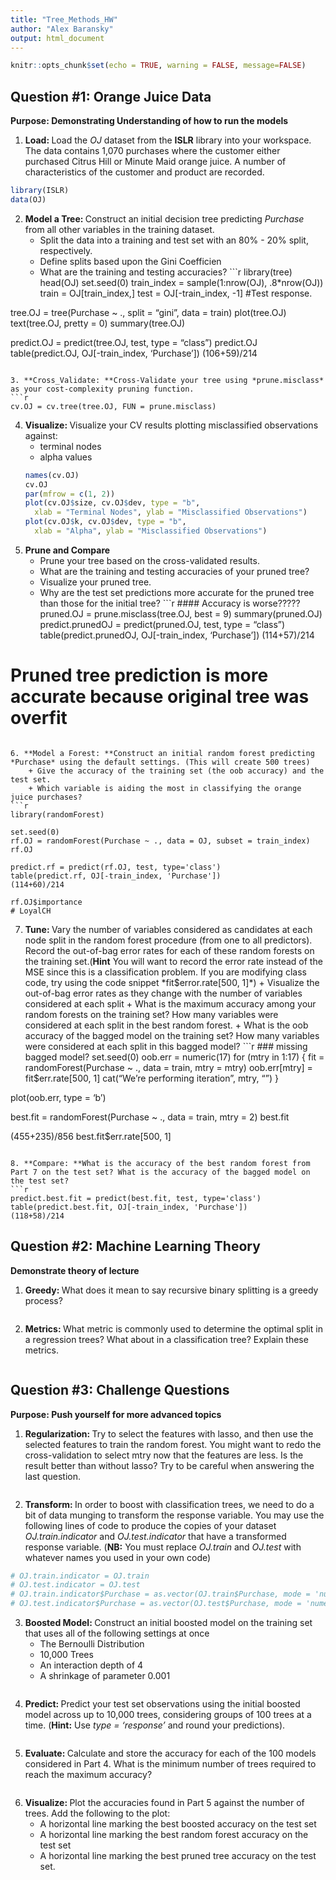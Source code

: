 ```yaml
---
title: "Tree_Methods_HW"
author: "Alex Baransky"
output: html_document
---
```

```r
knitr::opts_chunk$set(echo = TRUE, warning = FALSE, message=FALSE)
```

## Question #1: Orange Juice Data
**Purpose: Demonstrating Understanding of how to run the models**

1. **Load: **Load the *OJ* dataset from the **ISLR** library into your workspace. The data contains 1,070 purchases where the customer either purchased Citrus Hill or Minute Maid orange juice. A number of characteristics of the customer and product are recorded.
```r
library(ISLR)
data(OJ)
```

2. **Model a Tree: **Construct an initial decision tree predicting *Purchase* from all other variables in the training dataset.
    + Split the data into a training and test set with an 80% - 20% split, respectively.
    + Define splits based upon the Gini Coefficien
    + What are the training and testing accuracies?
```r
library(tree)
head(OJ)
set.seed(0)
train_index = sample(1:nrow(OJ), .8*nrow(OJ))
train = OJ[train_index,]
test = OJ[-train_index, -1] #Test response.

tree.OJ = tree(Purchase ~ ., split = "gini", data = train)
plot(tree.OJ)
text(tree.OJ, pretty = 0)
summary(tree.OJ)

predict.OJ = predict(tree.OJ, test, type = "class")
predict.OJ
table(predict.OJ, OJ[-train_index, 'Purchase'])
(106+59)/214
```

3. **Cross_Validate: **Cross-Validate your tree using *prune.misclass* as your cost-complexity pruning function.
```r
cv.OJ = cv.tree(tree.OJ, FUN = prune.misclass)
```

4. **Visualize: **Visualize your CV results plotting misclassified observations against:
    + terminal nodes
    + alpha values
```r
names(cv.OJ)
cv.OJ
par(mfrow = c(1, 2))
plot(cv.OJ$size, cv.OJ$dev, type = "b",
     xlab = "Terminal Nodes", ylab = "Misclassified Observations")
plot(cv.OJ$k, cv.OJ$dev, type = "b",
     xlab = "Alpha", ylab = "Misclassified Observations")
```

5. **Prune and Compare**
    + Prune your tree based on the cross-validated results.
    + What are the training and testing accuracies of your pruned tree?
    + Visualize your pruned tree.
    + Why are the test set predictions more accurate for the pruned tree than those for the initial tree?
```r
#### Accuracy is worse?????
pruned.OJ = prune.misclass(tree.OJ, best = 9)
summary(pruned.OJ)
predict.prunedOJ = predict(pruned.OJ, test, type = "class")
table(predict.prunedOJ, OJ[-train_index, 'Purchase'])
(114+57)/214

# Pruned tree prediction is more accurate because original tree was overfit
```

6. **Model a Forest: **Construct an initial random forest predicting *Purchase* using the default settings. (This will create 500 trees)
    + Give the accuracy of the training set (the oob accuracy) and the test set.
    + Which variable is aiding the most in classifying the orange juice purchases?
```r
library(randomForest)

set.seed(0)
rf.OJ = randomForest(Purchase ~ ., data = OJ, subset = train_index)
rf.OJ

predict.rf = predict(rf.OJ, test, type='class')
table(predict.rf, OJ[-train_index, 'Purchase'])
(114+60)/214

rf.OJ$importance
# LoyalCH
```

7. **Tune: **Vary the number of variables considered as candidates at each node split in the random forest procedure (from one to all predictors). Record the out-of-bag error rates for each of these random forests on the training set.(**Hint**  You will want to record the error rate instead of the MSE since this is a classification problem. If you are modifying class code, try using the code snippet *fit$error.rate[500, 1]*)
    + Visualize the out-of-bag error rates as they change with the number of variables considered at each split
    + What is the maximum accuracy among your random forests on the training set? How many variables were considered at each split in the best random forest.
    + What is the oob accuracy of the bagged model on the training set? How many variables were considered at each split in this bagged model?
```r
### missing bagged model?
set.seed(0)
oob.err = numeric(17)
for (mtry in 1:17) {
  fit = randomForest(Purchase ~ ., data = train, mtry = mtry)
  oob.err[mtry] = fit$err.rate[500, 1]
  cat("We're performing iteration", mtry, "\n")
}

plot(oob.err, type = 'b')

best.fit = randomForest(Purchase ~ ., data = train, mtry = 2)
best.fit

(455+235)/856
best.fit$err.rate[500, 1]
```

8. **Compare: **What is the accuracy of the best random forest from Part 7 on the test set? What is the accuracy of the bagged model on the test set?
```r
predict.best.fit = predict(best.fit, test, type='class')
table(predict.best.fit, OJ[-train_index, 'Purchase'])
(118+58)/214
```


## Question #2: Machine Learning Theory
**Demonstrate theory of lecture**

1. **Greedy: **What does it mean to say recursive binary splitting is a greedy process?
```text

```

2. **Metrics: **What metric is commonly used to determine the optimal split in a regression trees? What about in a classification tree? Explain these metrics.
```text

```

## Question #3: Challenge Questions
**Purpose: Push yourself for more advanced topics**

1. **Regularization: **Try to select the features with lasso, and then use the selected features to train the random forest. You might want to redo the cross-validation to select mtry now that the features are less. Is the result better than without lasso? Try to be careful when answering the last question.
```r

```

2. **Transform: **In order to boost with classification trees, we need to do a bit of data munging to transform the response variable. You may use the following lines of code to produce the copies of your dataset *OJ.train.indicator* and *OJ.test.indicator* that have a transformed response variable. (**NB:** You must replace *OJ.train* and *OJ.test* with whatever names you used in your own code)
```r
# OJ.train.indicator = OJ.train
# OJ.test.indicator = OJ.test
# OJ.train.indicator$Purchase = as.vector(OJ.train$Purchase, mode = 'numeric') - 1
# OJ.test.indicator$Purchase = as.vector(OJ.test$Purchase, mode = 'numeric') - 1

```

3. **Boosted Model: **Construct an initial boosted model on the training set that uses all of the following settings at once
    + The Bernoulli Distribution
    + 10,000 Trees
    + An interaction depth of 4
    + A shrinkage of parameter 0.001
```r

```

4. **Predict: **Predict your test set observations using the initial boosted model across up to 10,000 trees, considering groups of 100 trees at a time. (**Hint:** Use *type = 'response'* and round your predictions).
```r

```

5. **Evaluate: **Calculate and store the accuracy for each of the 100 models considered in Part 4. What is the minimum number of trees required to reach the maximum accuracy?
```r

```

6. **Visualize: **Plot the accuracies found in Part 5 against the number of trees. Add the following to the plot:
    + A horizontal line marking the best boosted accuracy on the test set
    + A horizontal line marking the best random forest accuracy on the test set
    + A horizontal line marking the best pruned tree accuracy on the test set.
```r

```

